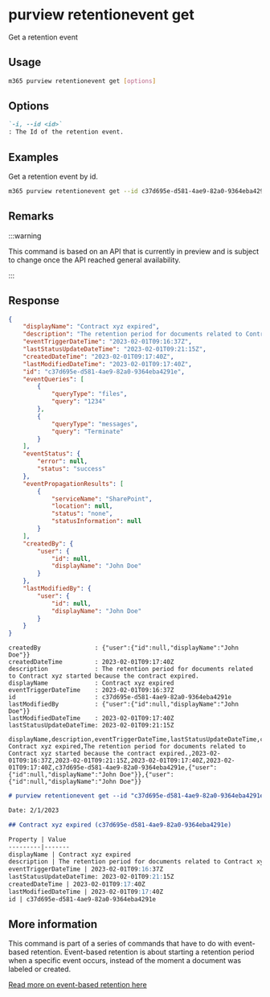 
# purview retentionevent get

Get a retention event

## Usage

```sh
m365 purview retentionevent get [options]
```

## Options

```md definition-list
`-i, --id <id>`
: The Id of the retention event.
```

<Global />

## Examples

Get a retention event by id.

```sh
m365 purview retentionevent get --id c37d695e-d581-4ae9-82a0-9364eba4291e
```

## Remarks

:::warning

This command is based on an API that is currently in preview and is subject to change once the API reached general availability.

:::

## Response

<Tabs>
  <TabItem value="JSON">

  ```json
  {
      "displayName": "Contract xyz expired",
      "description": "The retention period for documents related to Contract xyz started because the contract expired.",
      "eventTriggerDateTime": "2023-02-01T09:16:37Z",
      "lastStatusUpdateDateTime": "2023-02-01T09:21:15Z",
      "createdDateTime": "2023-02-01T09:17:40Z",
      "lastModifiedDateTime": "2023-02-01T09:17:40Z",
      "id": "c37d695e-d581-4ae9-82a0-9364eba4291e",
      "eventQueries": [
          {
              "queryType": "files",
              "query": "1234"
          },
          {
              "queryType": "messages",
              "query": "Terminate"
          }
      ],
      "eventStatus": {
          "error": null,
          "status": "success"
      },
      "eventPropagationResults": [
          {
              "serviceName": "SharePoint",
              "location": null,
              "status": "none",
              "statusInformation": null
          }
      ],
      "createdBy": {
          "user": {
              "id": null,
              "displayName": "John Doe"
          }
      },
      "lastModifiedBy": {
          "user": {
              "id": null,
              "displayName": "John Doe"
          }
      }
  }
  ```

  </TabItem>
  <TabItem value="Text">

  ```text
  createdBy               : {"user":{"id":null,"displayName":"John Doe"}}
  createdDateTime         : 2023-02-01T09:17:40Z
  description             : The retention period for documents related to Contract xyz started because the contract expired.
  displayName             : Contract xyz expired    
  eventTriggerDateTime    : 2023-02-01T09:16:37Z
  id                      : c37d695e-d581-4ae9-82a0-9364eba4291e
  lastModifiedBy          : {"user":{"id":null,"displayName":"John Doe"}}
  lastModifiedDateTime    : 2023-02-01T09:17:40Z
  lastStatusUpdateDateTime: 2023-02-01T09:21:15Z    
  ```

  </TabItem>
  <TabItem value="CSV">

  ```csv
  displayName,description,eventTriggerDateTime,lastStatusUpdateDateTime,createdDateTime,lastModifiedDateTime,id,createdBy,lastModifiedBy
  Contract xyz expired,The retention period for documents related to Contract xyz started because the contract expired.,2023-02-01T09:16:37Z,2023-02-01T09:21:15Z,2023-02-01T09:17:40Z,2023-02-01T09:17:40Z,c37d695e-d581-4ae9-82a0-9364eba4291e,{"user":{"id":null,"displayName":"John Doe"}},{"user":{"id":null,"displayName":"John Doe"}}
  ```

  </TabItem>
  <TabItem value="Markdown">

  ```md
  # purview retentionevent get --id "c37d695e-d581-4ae9-82a0-9364eba4291e"

  Date: 2/1/2023

  ## Contract xyz expired (c37d695e-d581-4ae9-82a0-9364eba4291e)

  Property | Value
  ---------|-------
  displayName | Contract xyz expired
  description | The retention period for documents related to Contract xyz started because the contract expired.
  eventTriggerDateTime | 2023-02-01T09:16:37Z
  lastStatusUpdateDateTime: 2023-02-01T09:21:15Z
  createdDateTime | 2023-02-01T09:17:40Z
  lastModifiedDateTime | 2023-02-01T09:17:40Z
  id | c37d695e-d581-4ae9-82a0-9364eba4291e
  ```

  </TabItem>
</Tabs>

## More information

This command is part of a series of commands that have to do with event-based retention. Event-based retention is about starting a retention period when a specific event occurs, instead of the moment a document was labeled or created.

[Read more on event-based retention here](https://learn.microsoft.com/microsoft-365/compliance/event-driven-retention?view=o365-worldwide)
